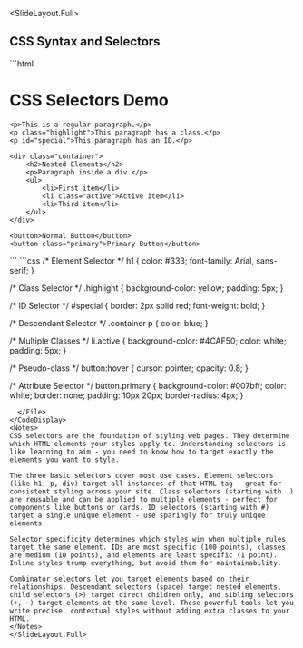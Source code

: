 
<SlideLayout.Full>
## CSS Syntax and Selectors

<CodeDisplay >
  <File name="index.html">
```html
<!DOCTYPE html>
<html>
<head>
    <title>CSS Selectors</title>
</head>
<body>
    <h1>CSS Selectors Demo</h1>
    
    <p>This is a regular paragraph.</p>
    <p class="highlight">This paragraph has a class.</p>
    <p id="special">This paragraph has an ID.</p>
    
    <div class="container">
        <h2>Nested Elements</h2>
        <p>Paragraph inside a div.</p>
        <ul>
            <li>First item</li>
            <li class="active">Active item</li>
            <li>Third item</li>
        </ul>
    </div>
    
    <button>Normal Button</button>
    <button class="primary">Primary Button</button>
</body>
</html>
```
  </File>
  <File name="index.css">
```css
/* Element Selector */
h1 {
    color: #333;
    font-family: Arial, sans-serif;
}

/* Class Selector */
.highlight {
    background-color: yellow;
    padding: 5px;
}

/* ID Selector */
#special {
    border: 2px solid red;
    font-weight: bold;
}

/* Descendant Selector */
.container p {
    color: blue;
}

/* Multiple Classes */
li.active {
    background-color: #4CAF50;
    color: white;
    padding: 5px;
}

/* Pseudo-class */
button:hover {
    cursor: pointer;
    opacity: 0.8;
}

/* Attribute Selector */
button.primary {
    background-color: #007bff;
    color: white;
    border: none;
    padding: 10px 20px;
    border-radius: 4px;
}
```
  </File>
</CodeDisplay>
<Notes>
CSS selectors are the foundation of styling web pages. They determine which HTML elements your styles apply to. Understanding selectors is like learning to aim - you need to know how to target exactly the elements you want to style.

The three basic selectors cover most use cases. Element selectors (like h1, p, div) target all instances of that HTML tag - great for consistent styling across your site. Class selectors (starting with .) are reusable and can be applied to multiple elements - perfect for components like buttons or cards. ID selectors (starting with #) target a single unique element - use sparingly for truly unique elements.

Selector specificity determines which styles win when multiple rules target the same element. IDs are most specific (100 points), classes are medium (10 points), and elements are least specific (1 point). Inline styles trump everything, but avoid them for maintainability.

Combinator selectors let you target elements based on their relationships. Descendant selectors (space) target nested elements, child selectors (>) target direct children only, and sibling selectors (+, ~) target elements at the same level. These powerful tools let you write precise, contextual styles without adding extra classes to your HTML.
</Notes>
</SlideLayout.Full>
